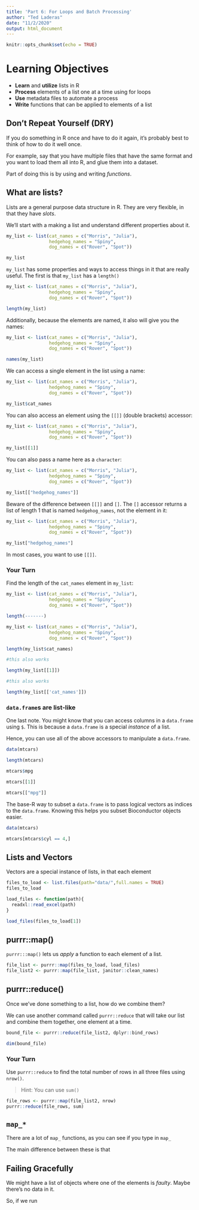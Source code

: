 ```yaml
---
title: 'Part 6: For Loops and Batch Processing'
author: "Ted Laderas"
date: "11/2/2020"
output: html_document
---
```


```r
knitr::opts_chunk$set(echo = TRUE)
```

# Learning Objectives

- **Learn** and **utilize** lists in R
- **Process** elements of a list one at a time using for loops
- **Use** metadata files to automate a process
- **Write** functions that can be applied to elements of a list

## Don't Repeat Yourself (DRY)

If you do something in R once and have to do it again, it's probably best to think of how to do it well once.

For example, say that you have multiple files that have the same format and you want to load them all into R, and glue them into a dataset. 

Part of doing this is by using and writing *functions*.

## What are lists?

Lists are a general purpose data structure in R. They are very flexible, in that they have *slots*. 

We'll start with a making a list and understand different properties about it.

```r
my_list <- list(cat_names = c("Morris", "Julia"), 
                hedgehog_names = "Spiny", 
                dog_names = c("Rover", "Spot"))

my_list
```
`my_list` has some properties and ways to access things in it that are really useful. The first is that `my_list` has a `length()`

```r
my_list <- list(cat_names = c("Morris", "Julia"), 
                hedgehog_names = "Spiny", 
                dog_names = c("Rover", "Spot"))

length(my_list)
```
Additionally, because the elements are named, it also will give you the names:

```r
my_list <- list(cat_names = c("Morris", "Julia"), 
                hedgehog_names = "Spiny", 
                dog_names = c("Rover", "Spot"))

names(my_list)
```

We can access a single element in the list using a name:

```r
my_list <- list(cat_names = c("Morris", "Julia"), 
                hedgehog_names = "Spiny", 
                dog_names = c("Rover", "Spot"))

my_list$cat_names
```
You can also access an element using the `[[]]` (double brackets) accessor:

```r
my_list <- list(cat_names = c("Morris", "Julia"), 
                hedgehog_names = "Spiny", 
                dog_names = c("Rover", "Spot"))

my_list[[1]]
```

You can also pass a name here as a `character`:

```r
my_list <- list(cat_names = c("Morris", "Julia"), 
                hedgehog_names = "Spiny", 
                dog_names = c("Rover", "Spot"))

my_list[["hedgehog_names"]]
```
Beware of the difference between `[[]]` and `[]`. The `[]` accessor returns a list of length 1 that is named `hedgehog_names`, not the element in it:

```r
my_list <- list(cat_names = c("Morris", "Julia"), 
                hedgehog_names = "Spiny", 
                dog_names = c("Rover", "Spot"))

my_list["hedgehog_names"]
```
In most cases, you want to use `[[]]`.

### Your Turn

Find the length of the `cat_names` element in `my_list`:

```r
my_list <- list(cat_names = c("Morris", "Julia"), 
                hedgehog_names = "Spiny", 
                dog_names = c("Rover", "Spot"))

length(-------)
````

```r
my_list <- list(cat_names = c("Morris", "Julia"), 
                hedgehog_names = "Spiny", 
                dog_names = c("Rover", "Spot"))

length(my_list$cat_names)

#this also works

length(my_list[[1]])

#this also works

length(my_list[['cat_names']])
````


### `data.frame`s are list-like

One last note. You might know that you can access columns in a `data.frame` using `$`. This is because a `data.frame` is a special *instance* of a list.

Hence, you can use all of the above accessors to manipulate a `data.frame`.

```r
data(mtcars)

length(mtcars)

mtcars$mpg

mtcars[[1]]

mtcars[["mpg"]]
```

The base-R way to subset a `data.frame` is to pass logical vectors as indices to the `data.frame`. Knowing this helps you subset Bioconductor objects easier.

```r
data(mtcars)

mtcars[mtcars$cyl == 4,]
```


## Lists and Vectors


Vectors are a special instance of lists, in that each element 

```r
files_to_load <- list.files(path="data/",full.names = TRUE)
files_to_load
```

```r
load_files <- function(path){
  readxl::read_excel(path)
}

load_files(files_to_load[1])
```

## purrr::map()

`purrr:::map()` lets us *apply* a function to each element of a list. 

```r
file_list <- purrr::map(files_to_load, load_files)
file_list2 <- purrr::map(file_list, janitor::clean_names)
```

## purrr::reduce()

Once we've done something to a list, how do we combine them?

We can use another command called `purrr::reduce` that will take our list and combine them together, one element at a time.

```r
bound_file <- purrr::reduce(file_list2, dplyr::bind_rows)

dim(bound_file)
```

### Your Turn

Use `purrr::reduce` to find the total number of rows in all three files using `nrow()`.

> Hint: You can use `sum()`

```r

file_rows <- purrr::map(file_list2, nrow)
purrr::reduce(file_rows, sum)

```

## `map_*` 

There are a lot of `map_` functions, as you can see if you type in `map_`

The main difference between these is that 


## Failing Gracefully

We might have a list of objects where one of the elements is *faulty*. Maybe there's no data in it.

So, if we run 